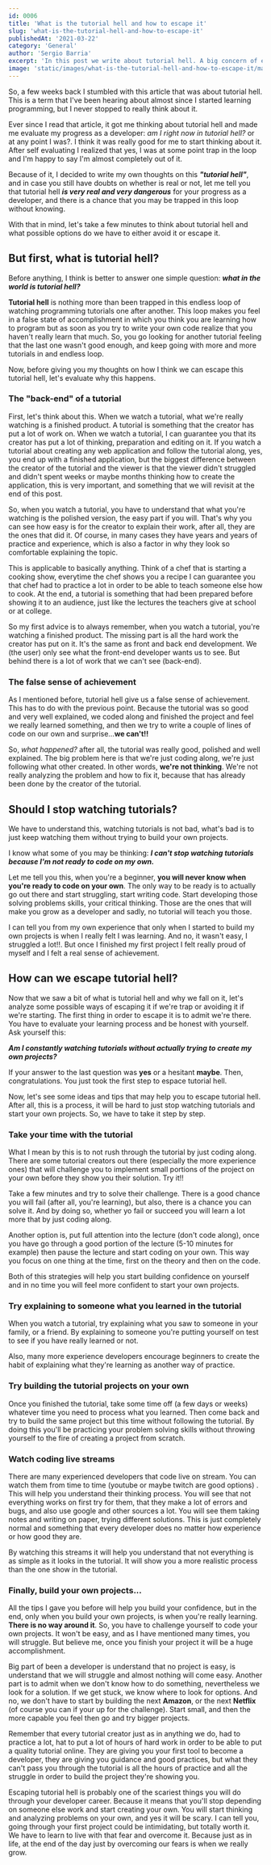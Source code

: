 ```yaml
---
id: 0006
title: 'What is the tutorial hell and how to escape it'
slug: 'what-is-the-tutorial-hell-and-how-to-escape-it'
publishedAt: '2021-03-22'
category: 'General'
author: 'Sergio Barria'
excerpt: 'In this post we write about tutorial hell. A big concern of every beginner programmer, we will see exactly what is tutorial hell, why it is dangerous for developers and how to escape it.'
image: 'static/images/what-is-the-tutorial-hell-and-how-to-escape-it/main-image.jpg'
---
```


So, a few weeks back I stumbled with this article that was about tutorial hell. This is a term that I've been hearing about almost since I started learning programming, but I never stopped to really think about it.

Ever since I read that article, it got me thinking about tutorial hell and made me evaluate my progress as a developer: _am I right now in tutorial hell?_ or at any point I was?. I think it was really good for me to start thinking about it. After self evaluating I realized that yes, I was at some point trap in the loop and I'm happy to say I'm almost completely out of it.

Because of it, I decided to write my own thoughts on this **_"tutorial hell"_**, and in case you still have doubts on whether is real or not, let me tell you that tutorial hell **_is very real and very dangerous_** for your progress as a developer, and there is a chance that you may be trapped in this loop without knowing.

With that in mind, let's take a few minutes to think about tutorial hell and what possible options do we have to either avoid it or escape it.

## But first, what is tutorial hell?

Before anything, I think is better to answer one simple question: **_what in the world is tutorial hell?_**

**Tutorial hell** is nothing more than been trapped in this endless loop of watching programming tutorials one after another. This loop makes you feel in a false state of accomplishment in which you think you are learning how to program but as soon as you try to write your own code realize that you haven't really learn that much. So, you go looking for another tutorial feeling that the last one wasn't good enough, and keep going with more and more tutorials in and endless loop.

Now, before giving you my thoughts on how I think we can escape this tutorial hell, let's evaluate why this happens.

### The "back-end" of a tutorial

First, let's think about this. When we watch a tutorial, what we're really watching is a finished product. A tutorial is something that the creator has put a lot of work on. When we watch a tutorial, I can guarantee you that its creator has put a lot of thinking, preparation and editing on it. If you watch a tutorial about creating any web application and follow the tutorial along, yes, you end up with a finished application, but the biggest difference between the creator of the tutorial and the viewer is that the viewer didn't struggled and didn't spent weeks or maybe months thinking how to create the application, this is very important, and something that we will revisit at the end of this post.

So, when you watch a tutorial, you have to understand that what you're watching is the polished version, the easy part if you will. That's why you can see how easy is for the creator to explain their work, after all, they are the ones that did it. Of course, in many cases they have years and years of practice and experience, which is also a factor in why they look so comfortable explaining the topic.

This is applicable to basically anything. Think of a chef that is starting a cooking show, everytime the chef shows you a recipe I can guarantee you that chef had to practice a lot in order to be able to teach someone else how to cook. At the end, a tutorial is something that had been prepared before showing it to an audience, just like the lectures the teachers give at school or at college.

So my first advice is to always remember, when you watch a tutorial, you're watching a finished product. The missing part is all the hard work the creator has put on it. It's the same as front and back end development. We (the user) only see what the front-end developer wants us to see. But behind there is a lot of work that we can't see (back-end).

### The false sense of achievement

As I mentioned before, tutorial hell give us a false sense of achievement. This has to do with the previous point. Because the tutorial was so good and very well explained, we coded along and finished the project and feel we really learned something, and then we try to write a couple of lines of code on our own and surprise...**we can't!!**

So, _what happened?_ after all, the tutorial was really good, polished and well explained. The big problem here is that we're just coding along, we're just following what other created. In other words, **we're not thinking**. We're not really analyzing the problem and how to fix it, because that has already been done by the creator of the tutorial.

## Should I stop watching tutorials?

We have to understand this, watching tutorials is not bad, what's bad is to just keep watching them without trying to build your own projects.

I know what some of you may be thinking: **_I can't stop watching tutorials because I'm not ready to code on my own._**

Let me tell you this, when you're a beginner, **you will never know when you're ready to code on your own**. The only way to be ready is to actually go out there and start struggling, start writing code. Start developing those solving problems skills, your critical thinking. Those are the ones that will make you grow as a developer and sadly, no tutorial will teach you those.

I can tell you from my own experience that only when I started to build my own projects is when I really felt I was learning. And no, it wasn't easy, I struggled a lot!!. But once I finished my first project I felt really proud of myself and I felt a real sense of achievement.

## How can we escape tutorial hell?

Now that we saw a bit of what is tutorial hell and why we fall on it, let's analyze some possible ways of escaping it if we're trap or avoiding it if we're starting. The first thing in order to escape it is to admit we're there. You have to evaluate your learning process and be honest with yourself. Ask yourself this:

**_Am I constantly watching tutorials without actually trying to create my own projects?_**

If your answer to the last question was **yes** or a hesitant **maybe**. Then, congratulations. You just took the first step to espace tutorial hell.

Now, let's see some ideas and tips that may help you to escape tutorial hell. After all, this is a process, it will be hard to just stop watching tutorials and start your own projects. So, we have to take it step by step.

### Take your time with the tutorial

What I mean by this is to not rush through the tutorial by just coding along. There are some tutorial creators out there (especially the more experience ones) that will challenge you to implement small portions of the project on your own before they show you their solution. Try it!!

Take a few minutes and try to solve their challenge. There is a good chance you will fail (after all, you're learning), but also, there is a chance you can solve it. And by doing so, whether yo fail or succeed you will learn a lot more that by just coding along.

Another option is, put full attention into the lecture (don't code along), once you have go through a good portion of the lecture (5-10 minutes for example) then pause the lecture and start coding on your own. This way you focus on one thing at the time, first on the theory and then on the code.

Both of this strategies will help you start building confidence on yourself and in no time you will feel more confident to start your own projects.

### Try explaining to someone what you learned in the tutorial

When you watch a tutorial, try explaining what you saw to someone in your family, or a friend. By explaining to someone you're putting yourself on test to see if you have really learned or not.

Also, many more experience developers encourage beginners to create the habit of explaining what they're learning as another way of practice.

### Try building the tutorial projects on your own

Once you finished the tutorial, take some time off (a few days or weeks) whatever time you need to process what you learned. Then come back and try to build the same project but this time without following the tutorial. By doing this you'll be practicing your problem solving skills without throwing yourself to the fire of creating a project from scratch.

### Watch coding live streams

There are many experienced developers that code live on stream. You can watch them from time to time (youtube or maybe twitch are good options) . This will help you understand their thinking process. You will see that not everything works on first try for them, that they make a lot of errors and bugs, and also use google and other sources a lot. You will see them taking notes and writing on paper, trying different solutions. This is just completely normal and something that every developer does no matter how experience or how good they are.

By watching this streams it will help you understand that not everything is as simple as it looks in the tutorial. It will show you a more realistic process than the one show in the tutorial.

### Finally, build your own projects...

All the tips I gave you before will help you build your confidence, but in the end, only when you build your own projects, is when you're really learning. **There is no way around it**. So, you have to challenge yourself to code your own projects. It won't be easy, and as I have mentioned many times, you will struggle. But believe me, once you finish your project it will be a huge accomplishment.

Big part of been a developer is understand that no project is easy, is understand that we will struggle and almost nothing will come easy. Another part is to admit when we don't know how to do something, nevertheless we look for a solution. If we get stuck, we know where to look for options. And no, we don't have to start by building the next **Amazon**, or the next **Netflix** (of course you can if your up for the challenge). Start small, and then the more capable you feel then go and try bigger projects.

Remember that every tutorial creator just as in anything we do, had to practice a lot, hat to put a lot of hours of hard work in order to be able to put a quality tutorial online. They are giving you your first tool to become a developer, they are giving you guidance and good practices, but what they can't pass you through the tutorial is all the hours of practice and all the struggle in order to build the project they're showing you.

Escaping tutorial hell is probably one of the scariest things you will do through your developer career. Because it means that you'll stop depending on someone else work and start creating your own. You will start thinking and analyzing problems on your own, and yes it will be scary. I can tell you, going through your first project could be intimidating, but totally worth it. We have to learn to live with that fear and overcome it. Because just as in life, at the end of the day just by overcoming our fears is when we really grow.

